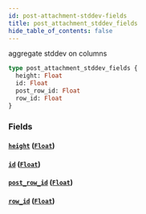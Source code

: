 ```yaml
---
id: post-attachment-stddev-fields
title: post_attachment_stddev_fields
hide_table_of_contents: false
---
```


aggregate stddev on columns

```graphql
type post_attachment_stddev_fields {
  height: Float
  id: Float
  post_row_id: Float
  row_id: Float
}
```

### Fields

#### [`height`](#) ([`Float`](../scalars/float))

#### [`id`](#) ([`Float`](../scalars/float))

#### [`post_row_id`](#) ([`Float`](../scalars/float))

#### [`row_id`](#) ([`Float`](../scalars/float))
